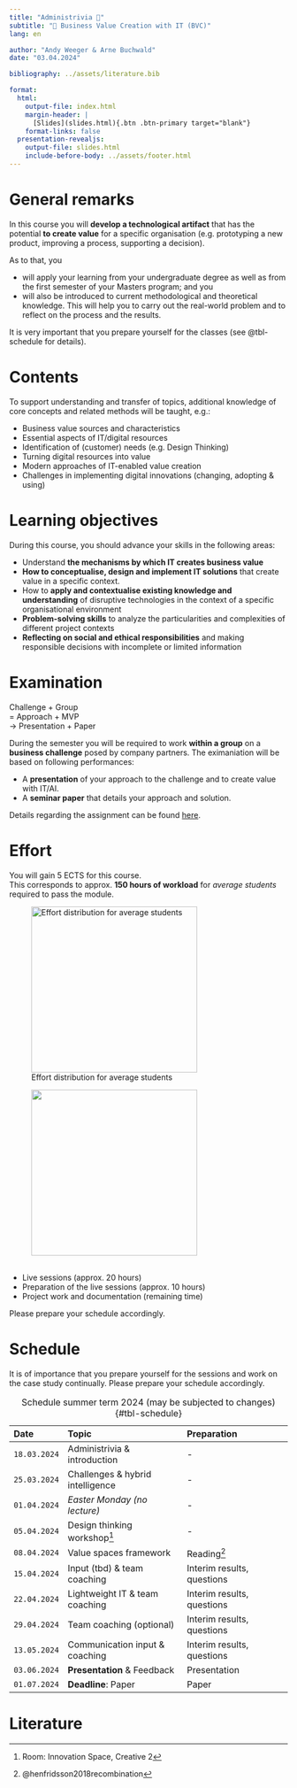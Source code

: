 ```yaml
---
title: "Administrivia 🧐"  
subtitle: "💎 Business Value Creation with IT (BVC)"
lang: en

author: "Andy Weeger & Arne Buchwald"
date: "03.04.2024"

bibliography: ../assets/literature.bib

format: 
  html:
    output-file: index.html
    margin-header: | 
      [Slides](slides.html){.btn .btn-primary target="blank"}
    format-links: false       
  presentation-revealjs:
    output-file: slides.html
    include-before-body: ../assets/footer.html
---
```


# General remarks

:::medium
In this course [you will **develop a technological artifact**]{.fragment .fade-in} [that has the potential **to create value** for a specific organisation]{.fragment .fadein} [[(e.g. prototyping a new product, improving a process, supporting a decision).]{.smaller}]{.fragment .fade-in} 
:::

:::notes
As to that, you

- will apply your learning from your undergraduate degree as well as from the first semester of your Masters program; and you
- will also be introduced to current methodological and theoretical knowledge. This will help you to carry out the real-world problem and to reflect on the process and the results. 

It is very important that you prepare yourself for the classes (see @tbl-schedule for details).
:::

# Contents

To support understanding and transfer of topics, additional knowledge of core concepts and related methods will be taught, e.g.:

:::{.incremental}
- Business value sources and characteristics
- Essential aspects of IT/digital resources
- Identification of (customer) needs (e.g. Design Thinking)
- Turning digital resources into value
- Modern approaches of IT-enabled value creation
- Challenges in implementing digital innovations (changing, adopting & using)
:::

# Learning objectives

During this course, you should advance your skills in the following areas:

::: {.incremental}
- Understand __the mechanisms by which IT creates business value__
- __How to conceptualise, design and implement IT solutions__ that create value in a specific context.
- How to __apply and contextualise existing knowledge and understanding__ of disruptive technologies in the context of a specific organisational environment
- __Problem-solving skills__ to analyze the particularities and complexities of different project contexts
- __Reflecting on social and ethical responsibilities__ and making responsible decisions with incomplete or limited information 
:::

# Examination

:::html-hidden
:::large
[Challenge]{.fragment .fade-in} [+ Group]{.fragment .fade-in}      
[= Approach]{.fragment .fade-in} [+ MVP]{.fragment .fade-in}      
[→ Presentation]{.fragment .fade-in} [+ Paper]{.fragment .fade-in}
:::
:::

:::notes

During the semester you will be required to work **within a group** on a **business challenge** posed by company partners. The eximaniation will be based on following performances:

- A **presentation** of your approach to the challenge and to create value with IT/AI.
- A **seminar paper** that details your approach and solution.

Details regarding the assignment can be found [here](../assignment/).

:::


# Effort

You will gain 5 ECTS for this course.      
This corresponds to approx. **150 hours of workload** for *average students* required to pass the module.

::: {.r-stack .html-hidden}

![Effort distribution for average students](images/effort-1.svg){.fragment height="300"}

![&nbsp;](images/effort.svg){.fragment height="300"}

:::

:::notes

-	Live sessions (approx. 20 hours)
- Preparation of the live sessions (approx. 10 hours)
- Project work and documentation (remaining time)

Please prepare your schedule accordingly.
:::


# Schedule {.smaller}

::: {.notes}
It is of importance that you prepare yourself for the sessions and work on the case study continually. Please prepare your schedule accordingly.
:::

| Date         | Topic                             | Preparation                   |
|:-------------|:----------------------------------|:------------------------------|
| `18.03.2024` | Administrivia & introduction      | -
| `25.03.2024` | Challenges & hybrid intelligence  | -
| `01.04.2024` | *Easter Monday (no lecture)*      | -
| `05.04.2024` | Design thinking workshop^[Room: Innovation Space, Creative 2]| -
| `08.04.2024` | Value spaces framework            | Reading^[@henfridsson2018recombination]
| `15.04.2024` | Input (tbd) & team coaching       | Interim results, questions
| `22.04.2024` | Lightweight IT & team coaching    | Interim results, questions
| `29.04.2024` | Team coaching (optional)          | Interim results, questions
| `13.05.2024` | Communication input & coaching    | Interim results, questions
| `03.06.2024` | __Presentation__ & Feedback       | Presentation
| `01.07.2024` | __Deadline__: Paper               | Paper

: Schedule summer term 2024 (may be subjected to changes) {#tbl-schedule}

# Literature
::: {#refs}
:::